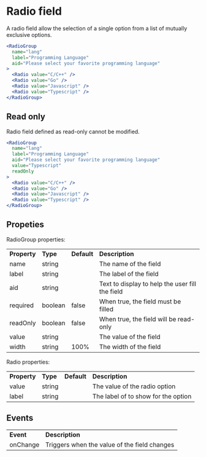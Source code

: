 
<Meta title="Components/Data Input/Radio" />

# Radio field

A radio field allow the selection of a single option from a list of mutually exclusive options.

<Unstyled>
  <RadioGroup
    name="lang"
    label="Programming Language"
    aid="Please select your favorite programming language"
  >
    <Radio value="C/C++" />
    <Radio value="Go" />
    <Radio value="Javascript" />
    <Radio value="Typescript" />
  </RadioGroup>
</Unstyled>

```jsx
<RadioGroup
  name="lang"
  label="Programming Language"
  aid="Please select your favorite programming language"
>
  <Radio value="C/C++" />
  <Radio value="Go" />
  <Radio value="Javascript" />
  <Radio value="Typescript" />
</RadioGroup>
```

## Read only

Radio field defined as read-only cannot be modified.

<Unstyled>
  <RadioGroup
    name="lang2"
    label="Programming Language"
    aid="Please select your favorite programming language"
    value="Typescript"
    readOnly
  >
    <Radio value="C/C++" />
    <Radio value="Go" />
    <Radio value="Javascript" />
    <Radio value="Typescript" />
  </RadioGroup>
</Unstyled>

```jsx
<RadioGroup
  name="lang"
  label="Programming Language"
  aid="Please select your favorite programming language"
  value="Typescript"
  readOnly
>
  <Radio value="C/C++" />
  <Radio value="Go" />
  <Radio value="Javascript" />
  <Radio value="Typescript" />
</RadioGroup>
```

## Propeties

RadioGroup properties:

<table>
  <tr>
    <td>
      <strong>Property</strong>
    </td>
    <td>
      <strong>Type</strong>
    </td>
    <td>
      <strong>Default</strong>
    </td>
    <td>
      <strong>Description</strong>
    </td>
  </tr>
  <tr>
    <td>name</td>
    <td>string</td>
    <td></td>
    <td>The name of the field</td>
  </tr>
  <tr>
    <td>label</td>
    <td>string</td>
    <td></td>
    <td>The label of the field</td>
  </tr>
  <tr>
    <td>aid</td>
    <td>string</td>
    <td></td>
    <td>Text to display to help the user fill the field</td>
  </tr>
  <tr>
    <td>required</td>
    <td>boolean</td>
    <td>false</td>
    <td>When true, the field must be filled</td>
  </tr>
  <tr>
    <td>readOnly</td>
    <td>boolean</td>
    <td>false</td>
    <td>When true, the field will be read-only</td>
  </tr>
  <tr>
    <td>value</td>
    <td>string</td>
    <td></td>
    <td>The value of the field</td>
  </tr>
  <tr>
    <td>width</td>
    <td>string</td>
    <td>100%</td>
    <td>The width of the field</td>
  </tr>
</table>

Radio properties:

<table>
  <tr>
    <td>
      <strong>Property</strong>
    </td>
    <td>
      <strong>Type</strong>
    </td>
    <td>
      <strong>Default</strong>
    </td>
    <td>
      <strong>Description</strong>
    </td>
  </tr>
  <tr>
    <td>value</td>
    <td>string</td>
    <td></td>
    <td>The value of the radio option</td>
  </tr>
  <tr>
    <td>label</td>
    <td>string</td>
    <td></td>
    <td>The label of to show for the option</td>
  </tr>
</table>

## Events

<table>
  <tr>
    <td>
      <strong>Event</strong>
    </td>
    <td>
      <strong>Description</strong>
    </td>
  </tr>
  <tr>
    <td>onChange</td>
    <td>Triggers when the value of the field changes</td>
  </tr>
</table>
